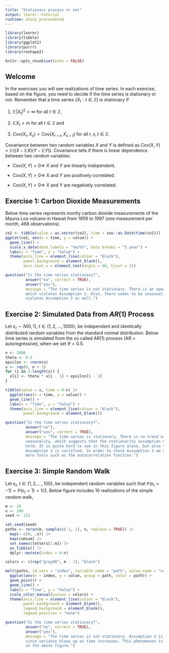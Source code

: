 ```yaml
---
title: "Stationary process or not"
output: learnr::tutorial
runtime: shiny_prerendered
---
```


```r
library(learnr)
library(tibble)
library(ggplot2)
library(purrr)
library(reshape2)

knitr::opts_chunk$set(echo = FALSE)
```

## Welcome

In the exercises you will see realizations of time series. In each exercise, based on the figure, you need to decide if the time series is stationary or not. Remember that a time series $\{X_t : t \in \mathbb{Z}\}$ is stationary if

1. $\mathbb E |X_t|^2 < \infty$ for all $t\in\mathbb{Z}$,

2. $\mathbb E X_t = m$ for all $t\in\mathbb{Z}$ and

3. $\mathrm{Cov}(X_r, X_s) = \mathrm{Cov}(X_{r + t}, X_{s + t})$ for all $r,s,t\in\mathbb{Z}$.

Covariance between two random variables $X$ and $Y$ is defined as $\mathrm{Cov}(X, Y) = \mathbb E((X - \mathbb E X)(Y - \mathbb E Y))$. Covariance tells if there is linear dependence between two random variables:

- $\mathrm{Cov}(X, Y) = 0 \Rightarrow$ $X$ and $Y$ are linearly independent.

- $\mathrm{Cov}(X, Y) > 0 \Rightarrow$ $X$ and $Y$ are positively correlated.

- $\mathrm{Cov}(X, Y) < 0 \Rightarrow$ $X$ and $Y$ are negatively correlated.

## Exercise 1: Carbon Dioxide Measurements

Below time series represents montly carbon dioxide measurements of the Mauna Loa volcano in Hawaii from 1959 to 1997 (one measurement per month, 468 observations).

```r
co2 <- tibble(value = as.vector(co2), time = zoo::as.Date(time(co2)))
ggplot(co2, aes(x = time, y = value)) +
  geom_line() +
  scale_x_date(date_labels = "%m/%Y", date_breaks = "5 year") +
  labs(x = "Time", y = "Value") +
  theme(axis.line = element_line(colour = "black"),
        panel.background = element_blank(),
        axis.text.x = element_text(angle = 60, hjust = 1))
```

```r
question("Is the time series stationary?",
         answer("no", correct = TRUE),
         answer("yes"),
         message = "The time series is not stationary. There is an upward trend,
         which violates Assumption 2. Also, there seems to be seasonality, which
         violates Assumption 2 as well.")
```

## Exercise 2: Simulated Data from $AR(1)$ Process

Let $\varepsilon_t \sim N(0,1)$, $t \in\{1, 2, \ldots, 1000\}$, be independent and identically distributed random variables from the standard normal distribution. Below time series is simulated from the so called $\mathrm{AR}(1)$ process (AR = autoregressive),
\begin{equation*}
X_t =
  \begin{cases}
    0, & t = 0 \\
    \theta X_{t-1} + \varepsilon_t, & t\in\{1, 2, \ldots, 1000\},
  \end{cases}
\end{equation*}
when we set $\theta = 0.5$. 

```r
n <- 1000
theta <- 0.5
epsilon <- rnorm(n)
x <- rep(0, n + 1)
for (i in 2:length(x)) {
  x[i] <- theta * x[i - 1] + epsilon[i - 1]
}

tibble(value = x, time = 0:n) |>
  ggplot(aes(x = time, y = value)) +
  geom_line() +
  labs(x = "Time", y = "Value") +
  theme(axis.line = element_line(colour = "black"),
        panel.background = element_blank())
```

```r
question("Is the time series stationary?",
         answer("no"),
         answer("yes", correct = TRUE),
         message = "The time series is stationary. There is no trend or
         seasonality, which suggests that the stationarity assumption might
         hold. It is quite hard to see in this figure alone, but also the
         Assumption 3 is satisfied. In order to check Assumption 3 we need
         more tools such as the autocorrelation function.")
```

## Exercise 3: Simple Random Walk

Let $\varepsilon_t$, $t \in\{1, 2, \ldots, 100\}$, be independent random variables such that $\mathbb{P}(\varepsilon_t = -1) = \mathbb{P}(\varepsilon_t = 1) = 1/2$. Below figure includes 10 realizations of the simple random walk,
\begin{equation*}
X_t =
  \begin{cases}
    0, & t = 0 \\
    X_{t-1} + \varepsilon_t, & t\in\{1, 2, \ldots, 100\},
  \end{cases}
\end{equation*}

```r
m <- 10
n <- 100
seed <- 123

set.seed(seed)
paths <- rerun(m, sample(c(-1, 1), n, replace = TRUE)) |>
  map(~ c(0, .x)) |>
  map(cumsum) |>
  set_names(letters[1:m]) |>
  as_tibble() |>
  dplyr::mutate(index = 0:n)

colors <- c(rep("gray80", m - 1), "black")

melt(paths, id.vars = "index", variable.name = "path", value.name = "value") |>
  ggplot(aes(x = index, y = value, group = path, color = path)) +
  geom_point() +
  geom_line() +
  labs(x = "Time", y = "Value") +
  scale_color_manual(values = colors) +
  theme(axis.line = element_line(colour = "black"),
        panel.background = element_blank(),
        legend.background = element_blank(),
        legend.position = "none")
```

```r
question("Is the time series stationary?",
         answer("no", correct = TRUE),
         answer("yes"),
         message = "The time series is not stationary. Assumption 3 is violated
         since variance blows up as time increases. This phenomenon is visible
         on the above figure.")
```
